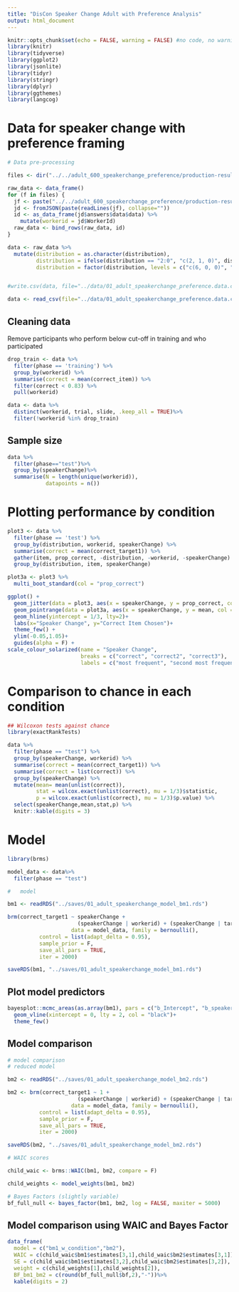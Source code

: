```yaml
---
title: "DisCon Speaker Change Adult with Preference Analysis"
output: html_document
---
```


```r
knitr::opts_chunk$set(echo = FALSE, warning = FALSE) #no code, no warning printed
library(knitr)
library(tidyverse)
library(ggplot2)
library(jsonlite)
library(tidyr)
library(stringr)
library(dplyr)
library(ggthemes)
library(langcog)
```

# Data for speaker change with preference framing
```r
# Data pre-processing

files <- dir("../../adult_600_speakerchange_preference/production-results/")

raw_data <- data_frame()
for (f in files) {
  jf <- paste("../../adult_600_speakerchange_preference/production-results/",f,sep="")
  jd <- fromJSON(paste(readLines(jf), collapse=""))
  id <- as_data_frame(jd$answers$data$data) %>%
    mutate(workerid = jd$WorkerId)
  raw_data <- bind_rows(raw_data, id)
}

data <- raw_data %>%
  mutate(distribution = as.character(distribution),
         distribution = ifelse(distribution == "2:0", "c(2, 1, 0)", distribution),
         distribution = factor(distribution, levels = c("c(6, 0, 0)", "c(4, 2, 0)", "c(2, 2, 2)", "c(3, 0, 0)", "c(1, 1, 1)", "c(2, 1, 0)")))


#write.csv(data, file="../data/01_adult_speakerchange_preference.data.csv")

data <- read_csv(file="../data/01_adult_speakerchange_preference.data.csv")
```

## Cleaning data

Remove participants who perform below cut-off in training and who participated

```r
drop_train <- data %>%
  filter(phase == 'training') %>%
  group_by(workerid) %>%
  summarise(correct = mean(correct_item)) %>%
  filter(correct < 0.83) %>%
  pull(workerid)

data <- data %>%
  distinct(workerid, trial, slide, .keep_all = TRUE)%>%
  filter(!workerid %in% drop_train)
```
## Sample size

```r
data %>%
  filter(phase=="test")%>%
  group_by(speakerChange)%>%
  summarise(N = length(unique(workerid)),
            datapoints = n())

```

# Plotting performance by condition

```r
plot3 <- data %>%
  filter(phase == 'test') %>%
  group_by(distribution, workerid, speakerChange) %>%
  summarise(correct = mean(correct_target1)) %>%
  gather(item, prop_correct, -distribution, -workerid, -speakerChange) %>%
  group_by(distribution, item, speakerChange) 

plot3a <- plot3 %>%
  multi_boot_standard(col = "prop_correct")

ggplot() +
  geom_jitter(data = plot3, aes(x = speakerChange, y = prop_correct, col = speakerChange, alpha = .2), width = .3,height = .025)+
  geom_pointrange(data = plot3a, aes(x = speakerChange, y = mean, col = speakerChange, ymin = ci_lower, ymax = ci_upper),size = .8)+
  geom_hline(yintercept = 1/3, lty=2)+
  labs(x="Speaker Change", y="Correct Item Chosen")+
  theme_few() +
  ylim(-0.05,1.05)+
  guides(alpha = F) +
scale_colour_solarized(name = "Speaker Change",
                       breaks = c("correct", "correct2", "correct3"),
                       labels = c("most frequent", "second most frequent", "least frequent"))


```

# Comparison to chance in each condition

```r
## Wilcoxon tests against chance
library(exactRankTests)

data %>%
  filter(phase == "test") %>%
  group_by(speakerChange, workerid) %>%
  summarise(correct = mean(correct_target1)) %>%
  summarise(correct = list(correct)) %>%
  group_by(speakerChange) %>%
  mutate(mean= mean(unlist(correct)),
         stat = wilcox.exact(unlist(correct), mu = 1/3)$statistic,
         p = wilcox.exact(unlist(correct), mu = 1/3)$p.value) %>%
  select(speakerChange,mean,stat,p) %>%
  knitr::kable(digits = 3)
```

# Model

```r
library(brms)

model_data <- data%>%
  filter(phase == "test")

#   model

bm1 <- readRDS("../saves/01_adult_speakerchange_model_bm1.rds")

brm(correct_target1 ~ speakerChange +
                      (speakerChange | workerid) + (speakerChange | target1),
                    data = model_data, family = bernoulli(),
          control = list(adapt_delta = 0.95),
          sample_prior = F,
          save_all_pars = TRUE,
          iter = 2000)

saveRDS(bm1, "../saves/01_adult_speakerchange_model_bm1.rds")


```

## Plot model predictors

```r
bayesplot::mcmc_areas(as.array(bm1), pars = c("b_Intercept", "b_speakerChangesame"), prob = 0.95)+
  geom_vline(xintercept = 0, lty = 2, col = "black")+
  theme_few()
```

## Model comparison

```r
# model comparison
# reduced model

bm2 <- readRDS("../saves/01_adult_speakerchange_model_bm2.rds")

bm2 <- brm(correct_target1 ~ 1 +
                      (speakerChange | workerid) + (speakerChange | target1),
                    data = model_data, family = bernoulli(),
          control = list(adapt_delta = 0.95),
          sample_prior = F,
          save_all_pars = TRUE,
          iter = 2000)

saveRDS(bm2, "../saves/01_adult_speakerchange_model_bm2.rds")

# WAIC scores

child_waic <- brms::WAIC(bm1, bm2, compare = F)

child_weights <- model_weights(bm1, bm2)

# Bayes Factors (slightly variable)
bf_full_null <- bayes_factor(bm1, bm2, log = FALSE, maxiter = 5000)

```
## Model comparison using WAIC and Bayes Factor
```r
data_frame(
  model = c("bm1_w_condition","bm2"),
  WAIC = c(child_waic$bm1$estimates[3,1],child_waic$bm2$estimates[3,1]),
  SE = c(child_waic$bm1$estimates[3,2],child_waic$bm2$estimates[3,2]),
  weight = c(child_weights[1],child_weights[2]),
  BF_bm1_bm2 = c(round(bf_full_null$bf,2),"-"))%>%
  kable(digits = 2)
```




